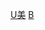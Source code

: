 {{Commonscat|Bass guitarists from the United States}}

[[Category:各國貝斯手|U美]]
[[Category:依樂器劃分的美國音樂家|B]]